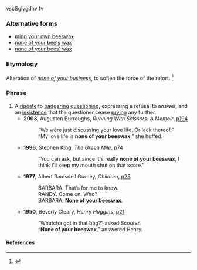 vscSglvgdhv
fv

===Alternative forms===
* [[mind your own beeswax]]
* [[none of your bee's wax]]
* [[none of your bees' wax]]

===Etymology===
Alteration of ''[[none of your business]]'', to soften the force of the retort.
<ref>{{reference-book
 | last = Palmatier
 | first = Robert Allen
 | year = 1995
 | title = Speaking of Animals: A Dictionary of Animal Metaphors
 | publisher = Greenwood Press
 | pages = [http://books.google.com/books?id=kSr4fO2zYrIC&pg=PA23&dq=%22none+of+your+beeswax%22&as_brr=3&sig=qq3gjRx5DmX1vJtnKvMvNA2KhV0 p.23]
 | id = ISBN 0313294909
}}</ref>

===Phrase===
{{infl|en|phrase|head=[[none]] of [[your]] [[beeswax]]!}}

# A [[riposte]] to [[badgering]] [[question]]ing, expressing a refusal to answer, and an [[insistence]] that the questioner cease [[pry]]ing any further.
#* '''2003''', Augusten Burroughs, ''Running With Scissors: A Memoir'', [http://books.google.com/books?id=wLG-i9-kosEC&pg=PA194&ots=oRb7kxHe72&dq=%22none+of+your+beeswax%22&as_brr=3&sig=ThVUuSKSqJlm9xoXq9uPZF4RK5o p194]
#*: “We were just discussing your love life. Or lack thereof.”
#*: “My love life is '''none of your beeswax''',” she huffed.
#* '''1996''', Stephen King, ''The Green Mile'', [http://books.google.com/books?id=mw9PExtMU3sC&q=%22none+of+your+beeswax%22+green+mile&dq=%22none+of+your+beeswax%22&pgis=1 p74]
#*: “You can ask, but since it's really '''none of your beeswax''', I think I'll keep my mouth shut on that score.”
#* '''1977''', Albert Ramsdell Gurney, ''Children'', [http://books.google.com/books?id=ZctqJZymdc0C&pg=PA25&ots=ktwQwn5-86&dq=%22none+of+your+beeswax%22&as_brr=3&sig=-_8MpSTJiDJ54SjsYH_MAd-lTD8 p25]
#*: BARBARA. That’s for me to know.
#*: RANDY. Come on. Who?
#*: BARBARA. '''None of your beeswax'''.
#* '''1950''', Beverly Cleary, ''Henry Huggins'', [http://books.google.com/books?id=JeM-Ig9Zh08C&pg=PA21&ots=9R9gmr2qgt&dq=%22none+of+your+beeswax%22&as_brr=3&sig=B8tm-U9oPMOzYJefYRKTj8IIoUQ p21]
#*: “Whatcha got in that bag?” asked Scooter.
#*: “'''None of your beeswax''',” answered Henry.

====References====
<references/>